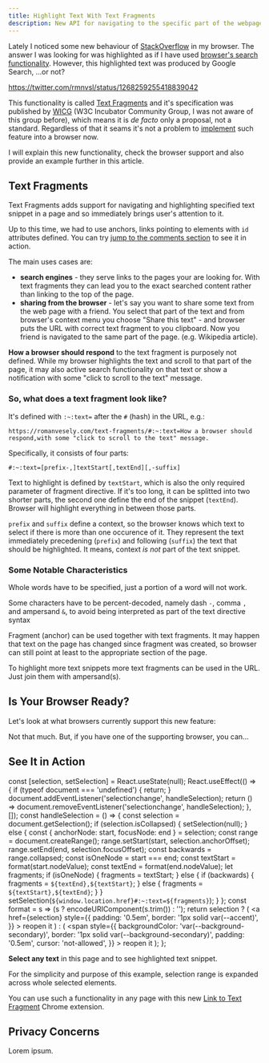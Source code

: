 ```yaml
---
title: Highlight Text With Text Fragments
description: New API for navigating to the specific part of the webpage is slowly starting to being part of the browsers. In many cases it may replace anchor linking, that has been part of the web development for decades.
---
```


Lately I noticed some new behaviour of [StackOverflow](https://stackoverflow.com/) in my browser. The answer I was looking for was highlighted as if I have used [browser's search functionality](/browser-search/). However, this highlighted text was produced by Google Search, ...or not?

https://twitter.com/rmnvsl/status/1268259255418839042

This functionality is called [Text Fragments](https://wicg.github.io/scroll-to-text-fragment/) and it's specification was published by [WICG](https://www.w3.org/community/wicg/) (W3C Incubator Community Group, I was not aware of this group before), which means it is _de facto_ only a proposal, not a standard. Regardless of that it seams it's not a problem to [implement](https://blog.chromium.org/2019/12/chrome-80-content-indexing-es-modules.html#:~:text=Text%20URL%20Fragments) such feature into a browser now.

I will explain this new functionality, check the browser support and also provide an example further in this article.

## Text Fragments

Text Fragments adds support for navigating and highlighting specified text snippet in a page and so immediately brings user's attention to it.

<Tip>

Up to this time, we had to use anchors, links pointing to elements with `id` attributes defined. You can try [jump to the comments section](#social) to see it in action.

</Tip>

The main uses cases are:

- **search engines** - they serve links to the pages your are looking for. With text fragments they can lead you to the exact searched content rather than linking to the top of the page.
- **sharing from the browser** - let's say you want to share some text from the web page with a friend. You select that part of the text and from browser's context menu you choose "Share this text" - and browser puts the URL with correct text fragment to you clipboard. Now you friend is navigated to the same part of the page. (e.g. Wikipedia article).

**How a browser should respond** to the text fragment is purposely not defined. While my browser highlights the text and scroll to that part of the page, it may also active search functionality on that text or show a notification with some "click to scroll to the text" message.

### So, what does a text fragment look like?

It's defined with `:~:text=` after the `#` (hash) in the URL, e.g.:

```
https://romanvesely.com/text-fragments/#:~:text=How a browser should respond,with some "click to scroll to the text" message.
```

Specifically, it consists of four parts:

```
#:~:text=[prefix-,]textStart[,textEnd][,-suffix]
```

Text to highlight is defined by `textStart`, which is also the only required parameter of fragment directive. If it's too long, it can be splitted into two shorter parts, the second one define the end of the snippet (`textEnd`). Browser will highlight everything in between those parts.

`prefix` and `suffix` define a context, so the browser knows which text to select if there is more than one occurence of it. They represent the text immediately precedening (`prefix`) and following (`suffix`) the text that should be highlighted. It means, context _is not_ part of the text snippet.

### Some Notable Characteristics

Whole words have to be specified, just a portion of a word will not work.

Some characters have to be percent-decoded, namely dash `-`, comma `,` and ampersand `&`, to avoid being interpreted as part of the text directive syntax

Fragment (anchor) can be used together with text fragments. It may happen that text on the page has changed since fragment was created, so browser can still point at least to the appropriate section of the page.

To highlight more text snippets more text fragments can be used in the URL. Just join them with ampersand(s).

## Is Your Browser Ready?

Let's look at what browsers currently support this new feature:

<CanIUse feature="url-scroll-to-text-fragment" />

Not that much. But, if you have one of the supporting browser, you can...

## See It in Action

  const [selection, setSelection] = React.useState(null);
  React.useEffect(() => {
    if (typeof document === 'undefined') {
      return;
    }
    document.addEventListener('selectionchange', handleSelection);
    return () => document.removeEventListener('selectionchange', handleSelection);
  }, []);
  const handleSelection = () => {
    const selection = document.getSelection();
    if (selection.isCollapsed) {
      setSelection(null);
    } else {
      const { anchorNode: start, focusNode: end } = selection;
      const range = document.createRange();
      range.setStart(start, selection.anchorOffset);
      range.setEnd(end, selection.focusOffset);
      const backwards = range.collapsed;
      const isOneNode = start === end;
      const textStart = format(start.nodeValue);
      const textEnd = format(end.nodeValue);
      let fragments;
      if (isOneNode) {
        fragments = textStart;
      } else {
        if (backwards) {
          fragments = `${textEnd},${textStart}`;
        } else {
          fragments = `${textStart},${textEnd}`;
        }
      }
      setSelection(`${window.location.href}#:~:text=${fragments}`);
    }
  };
  const format = s => (s ? encodeURIComponent(s.trim()) : '');
  return selection ? (
    <a
      href={selection}
      style={{
        padding: '0.5em',
        border: '1px solid var(--accent)',
      }}
    >
      reopen it
    </a>
  ) : (
    <span
      style={{
        backgroundColor: 'var(--background-secondary)',
        border: '1px solid var(--background-secondary)',
        padding: '0.5em',
        cursor: 'not-allowed',
      }}
    >
      reopen it
    </span>
  );
};

**Select any text** in this page and <Highlight /> to see highlighted text snippet.

For the simplicity and purpose of this example, selection range is expanded across whole selected elements.

You can use such a functionality in any page with this new [Link to Text Fragment](https://chrome.google.com/webstore/detail/link-to-text-fragment/pbcodcjpfjdpcineamnnmbkkmkdpajjg) Chrome extension.

## Privacy Concerns

Lorem ipsum.
